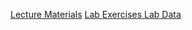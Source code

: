 <a href = "/sections/2_factor_analysis/lecture.qmd" class = "button button1">Lecture Materials</a>
<a
  href = "/lavaan-e-learning/2_factor_analysis/Lecture  2 - Lab/Exercise with answers - RMK/Lavaan---EFA-and-CFA.html"
  class = "button button2">
  Lab Exercises
</a>
<a
  href = "/lavaan-e-learning/2_factor_analysis/Lecture  2 - Lab/Data files.zip"
  class = "button button2">
  Lab Data
</a>
